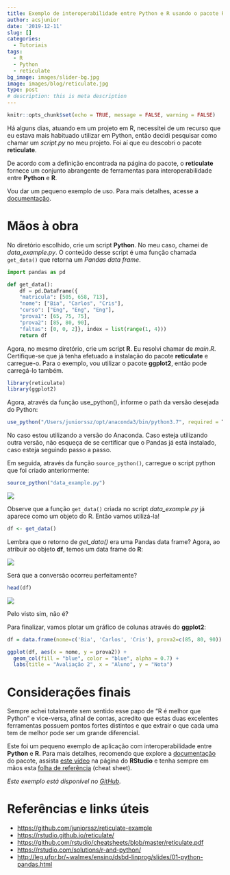```yaml
---
title: Exemplo de interoperabilidade entre Python e R usando o pacote Reticulate
author: acsjunior
date: '2019-12-11'
slug: []
categories:
  - Tutoriais
tags:
  - R
  - Python
  - reticulate
bg_image: images/slider-bg.jpg
image: images/blog/reticulate.jpg
type: post
# description: this is meta description
---
```


```r
knitr::opts_chunk$set(echo = TRUE, message = FALSE, warning = FALSE)
```

Há alguns dias, atuando em um projeto em R, necessitei de um recurso que eu estava mais habituado utilizar em Python, então decidi pesquisar como chamar um *script.py* no meu projeto. Foi aí que eu descobri o pacote **reticulate**.

De acordo com a definição encontrada na página do pacote, o **reticulate** fornece um conjunto abrangente de ferramentas para interoperabilidade entre **Python** e **R**.

Vou dar um pequeno exemplo de uso. Para mais detalhes, acesse a [documentação](https://rstudio.github.io/reticulate/).

# Mãos à obra

No diretório escolhido, crie um script **Python**. No meu caso, chamei de *data_example.py*. O conteúdo desse script é uma função chamada `get_data()` que retorna um *Pandas data frame*.

```python
import pandas as pd

def get_data():
    df = pd.DataFrame({
    "matricula": [505, 658, 713], 
    "nome": ["Bia", "Carlos", "Cris"], 
    "curso": ["Eng", "Eng", "Eng"], 
    "prova1": [65, 75, 75],
    "prova2": [85, 80, 90],
    "faltas": [0, 0, 2]}, index = list(range(1, 4)))
    return df
```

Agora, no mesmo diretório, crie um script **R**. Eu resolvi chamar de *main.R*. Certifique-se que já tenha efetuado a instalação do pacote **reticulate** e carregue-o. Para o exemplo, vou utilizar o pacote **ggplot2**, então pode carregá-lo também.

```r
library(reticulate)
library(ggplot2)
```

Agora, através da função use_python(), informe o path da versão desejada do Python:

```r
use_python("/Users/juniorssz/opt/anaconda3/bin/python3.7", required = T)
```

No caso estou utilizando a versão do Anaconda. Caso esteja utilizando outra versão, não esqueça de se certificar que o Pandas já está instalado, caso esteja seguindo passo a passo.

Em seguida, através da função `source_python()`, carregue o script python que foi criado anteriormente:

```r
source_python("data_example.py")
```

![](images/1576030232288.png)

Observe que a função `get_data()` criada no script *data_example.py* já aparece como um objeto do R. Então vamos utilizá-la!

```r
df <- get_data()
```

Lembra que o retorno de *get_data()* era uma Pandas data frame? Agora, ao atribuir ao objeto **df**, temos um data frame do **R**:

![](images/1576033245370.png)

Será que a conversão ocorreu perfeitamente?

```r
head(df)
```

![](images/1576032348572.png)

Pelo visto sim, não é?

Para finalizar, vamos plotar um gráfico de colunas através do **ggplot2**:

```r
df = data.frame(nome=c('Bia', 'Carlos', 'Cris'), prova2=c(85, 80, 90))
```

```r
ggplot(df, aes(x = nome, y = prova2)) +
  geom_col(fill = "blue", color = "blue", alpha = 0.7) +
  labs(title = "Avaliação 2", x = "Aluno", y = "Nota")
```

# Considerações finais

Sempre achei totalmente sem sentido esse papo de "R é melhor que Python" e vice-versa, afinal de contas, acredito que estas duas excelentes ferramentas possuem pontos fortes distintos e que extrair o que cada uma tem de melhor pode ser um grande diferencial.

Este foi um pequeno exemplo de aplicação com interoperabilidade entre **Python** e **R**. Para mais detalhes, recomendo que explore a [documentação](https://rstudio.github.io/reticulate/) do pacote, assista [este vídeo](https://rstudio.com/solutions/r-and-python/) na página do **RStudio** e tenha sempre em mãos esta [folha de referência](https://github.com/rstudio/cheatsheets/blob/master/reticulate.pdf) (cheat sheet).

*Este exemplo está disponível no [GitHub](https://github.com/juniorssz/reticulate-example).*

# Referências e links úteis

* [https://github.com/juniorssz/reticulate-example](https://github.com/juniorssz/reticulate-example)
* [https://rstudio.github.io/reticulate/](https://rstudio.github.io/reticulate/)
* [https://github.com/rstudio/cheatsheets/blob/master/reticulate.pdf](https://github.com/rstudio/cheatsheets/blob/master/reticulate.pdf)
* [https://rstudio.com/solutions/r-and-python/](https://rstudio.com/solutions/r-and-python/)
* [http://leg.ufpr.br/~walmes/ensino/dsbd-linprog/slides/01-python-pandas.html](http://leg.ufpr.br/~walmes/ensino/dsbd-linprog/slides/01-python-pandas.html)